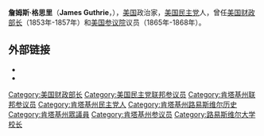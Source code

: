 {{Infobox Officeholder
| name=詹姆斯·格思里<br />James Guthrie
| image=JGuthrie2.jpg
| image_width=200px
| order=21
| title=[[美国财政部长|美国财政部长]]
| term_start=1853年3月7日
| term_end=1857年3月6日
| president=[[富兰克林·皮尔斯|富兰克林·皮尔斯]]
| predecessor=[[托马斯·科温|托马斯·科温]]
| successor=[[豪厄尔·科布|豪厄尔·科布]]
| birth_date={{birth date|1792|12|5|mf=y}}
| birth_place=[[肯塔基州|肯塔基州]][[纳尔逊县_(肯塔基州)|纳尔逊县]]
| death_date={{death date and age|1869|3|3|1792|12|5}}
| death_place=[[肯塔基州|肯塔基州]][[路易斯维尔_(肯塔基州)|路易斯维尔]]
| party=[[美国民主党|美国民主党]]
| spouse= Elizabeth Churchill Prather
| profession=
| religion=
| signature=
}}
'''詹姆斯·格思里'''（'''James Guthrie'''，{{bd|1792年|12月5日|1869年|3月3日|}}），[[美国|美国]]政治家，[[美国民主党|美国民主党]]人，曾任[[美国财政部长|美国财政部长]]（1853年-1857年）和[[美国参议院|美国参议院]]议员（1865年-1868年）。

== 外部链接 ==
* {{Find a Grave|6654125|accessdate=2009-05-01}}
* {{cite web|last1=Guthrie|first1=James|title=[Letter] 1855 Jan. 9, Treasury Department [to] James W[harey] Terrell, Qualla Town [i.e., Quallatown], No[rth] Ca[rolina] / James Guthrie|url=http://metis.galib.uga.edu/ssp/cgi-bin/tei-natamer-idx.pl?sessionid=02f30415-2ba1824017-0337&type=doc&tei2id=CM146|website=Southeastern Native American Documents, 1730-1842|publisher=Digital Library of Georgia|accessdate=21 February 2018}}{{Dead link|date=2020年7月 |bot=InternetArchiveBot |fix-attempted=yes }}

{{start box}}
{{succession box|[[托马斯·科温|托马斯·科温]]|[[豪厄尔·科布|豪厄尔·科布]]|[[美国财政部长|美国财政部长]]|1853年 - 1857年}}
{{end box}}

{{美国财政部长}}
{{Franklin Pierce cabinet}}
{{肯塔基州联邦参议员}}
{{Authority control}}

{{DEFAULTSORT:Guthrie, James}}
[[Category:美国财政部长|Category:美国财政部长]]
[[Category:美国民主党联邦参议员|Category:美国民主党联邦参议员]]
[[Category:肯塔基州联邦参议员|Category:肯塔基州联邦参议员]]
[[Category:肯塔基州民主党人|Category:肯塔基州民主党人]]
[[Category:肯塔基州路易斯维尔历史|Category:肯塔基州路易斯维尔历史]]
[[Category:肯塔基州眾議員|Category:肯塔基州眾議員]]
[[Category:肯塔基州参议员|Category:肯塔基州参议员]]
[[Category:路易斯维尔大学校长|Category:路易斯维尔大学校长]]